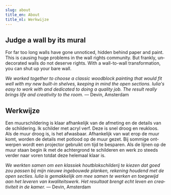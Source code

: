 ```yaml
---
slug: about
title_en: About
title_nl: Werkwijze
---
```

<div lang="en">

## Judge a wall by its mural

For far too long walls have gone unnoticed, hidden behind paper and paint. This is causing huge problems in the wall rights community. But frankly, undecorated walls do not deserve rights. With a wall-to-wall transformation, you can shut up your bare wall.

*We worked together to choose a classic woodblock painting that would fit well with my new built-in shelves, keeping in mind the open sections. Iulia's easy to work with and dedicated to doing a quality job. The result really brings life and creativity to the room.* — Devin, Amsterdam

</div>

<div lang="nl">

## Werkwijze

Een muurschildering is klaar afhankelijk van de afmeting en de details van de schildering. Ik schilder met acryl verf. Deze is snel droog en reukloos. Als de muur droog is, is het afwasbaar. Afhankelijk van wat erop de muur komt, worden de details met potlood op de muur gezet. Bij sommige ontwerpen wordt een projector gebruikt om tijd te besparen. Als de lijnen op de muur staan begin ik met de achtergrond te schilderen en werk zo steeds verder naar voren totdat deze helemaal klaar is.

*We werkten samen om een klassiek houtblokschilderij te kiezen dat goed zou passen bij mijn nieuwe ingebouwde planken, rekening houdend met de open secties. Iulia is gemakkelijk om mee samen te werken en toegewijd aan het leveren van kwaliteitswerk. Het resultaat brengt echt leven en creativiteit in de kamer.* — Devin, Amsterdam

</div>

